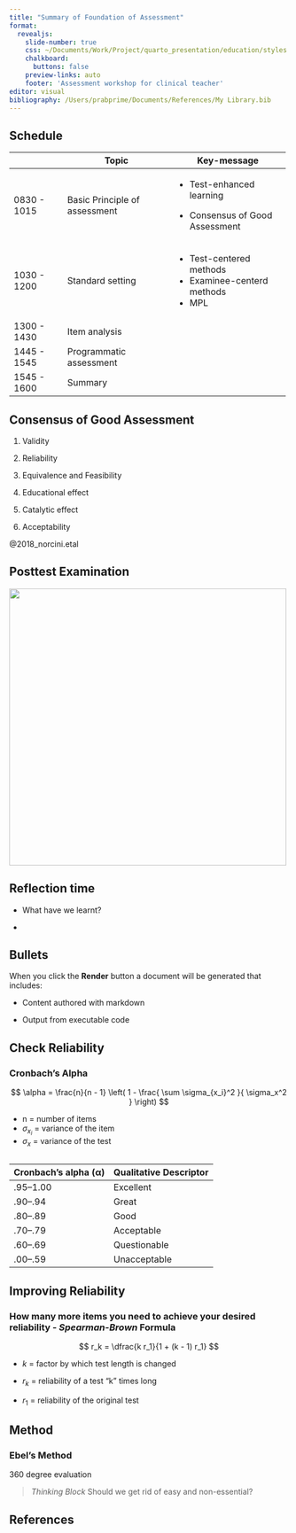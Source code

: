 ```yaml
---
title: "Summary of Foundation of Assessment"
format: 
  revealjs:
    slide-number: true
    css: ~/Documents/Work/Project/quarto_presentation/education/styles.css
    chalkboard: 
      buttons: false
    preview-links: auto
    footer: 'Assessment workshop for clinical teacher'
editor: visual
bibliography: /Users/prabprime/Documents/References/My Library.bib
---
```


## Schedule

::: left-align-table
+---------------+-------------------------------+----------------------------------+
|               | Topic                         | Key-message                      |
+===============+===============================+==================================+
| 0830 - 1015   | Basic Principle of assessment | -   Test-enhanced learning       |
|               |                               |                                  |
|               |                               | -   Consensus of Good Assessment |
+---------------+-------------------------------+----------------------------------+
| 1030 - 1200   | Standard setting              | -   Test-centered methods        |
|               |                               | -   Examinee-centerd methods     |
|               |                               | -   MPL                          |
+---------------+-------------------------------+----------------------------------+
| 1300 - 1430   | Item analysis                 |                                  |
+---------------+-------------------------------+----------------------------------+
| 1445 - 1545   | Programmatic assessment       |                                  |
+---------------+-------------------------------+----------------------------------+
| 1545 - 1600   | Summary                       |                                  |
+---------------+-------------------------------+----------------------------------+
:::

## Consensus of Good Assessment

1.  Validity

2.  Reliability

3.  Equivalence and Feasibility

4.  Educational effect

5.  Catalytic effect

6.  Acceptability

::: footnote
@2018_norcini.etal
:::

## Posttest Examination

![](qr_code-6.png){width="500"}

## Reflection time

-   What have we learnt?

-   

## Bullets

When you click the **Render** button a document will be generated that includes:

::: incremental
-   Content authored with markdown

-   Output from executable code
:::

## Check Reliability

### Cronbach's Alpha {.kanit-bold .math-slide}

$$
\alpha = \frac{n}{n - 1} \left( 1 - \frac{ \sum \sigma_{x_i}^2 }{ \sigma_x^2 } \right)
$$

-   n = number of items
-   $\sigma_{x_i}$ = variance of the item
-   $\sigma_x$ = variance of the test

## 
| Cronbach’s alpha (α) | Qualitative Descriptor |
|----------------------|------------------------|
| .95–1.00             | Excellent              |
| .90–.94              | Great                  |
| .80–.89              | Good                   |
| .70–.79              | Acceptable             |
| .60–.69              | Questionable           |
| .00–.59              | Unacceptable           |

## Improving Reliability

### How many more items you need to achieve your desired reliability - *Spearman-Brown* Formula {.kanit-bold .math-slide}

$$
r_k = \dfrac{k r_1}{1 + (k - 1) r_1}
$$

-   $k$ = factor by which test length is changed

-   $r_{k}$ = reliability of a test “k” times long

-   $r_1$ = reliability of the original test

## Method

### Ebel's Method {#ebel}

360 degree evaluation

> *Thinking Block* Should we get rid of easy and non-essential?

## References

::: {#refs}
:::
